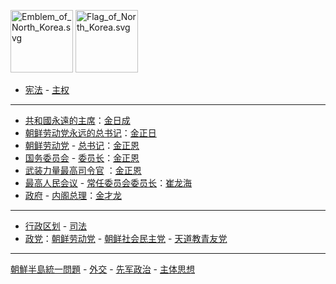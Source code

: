 [[File:Emblem_of_North_Korea.svg|100px]]
[[File:Flag_of_North_Korea.svg|100px]]
*[[朝鲜宪法|宪法]] - [[主权|主权]]
----
*[[共和國永遠的主席|共和國永遠的主席]]：[[金日成|金日成]]
*[[朝鲜劳动党永远的总书记|朝鲜劳动党永远的总书记]]：[[金正日|金正日]]
*[[朝鲜劳动党|朝鲜劳动党]] - [[朝鲜劳动党总书记|总书记]]：[[金正恩|金正恩]]
*[[朝鲜民主主义人民共和国国务委员会|国务委员会]] - [[朝鲜民主主义人民共和国国务委员会委员长|委员长]]：[[金正恩|金正恩]]
*[[朝鲜民主主义人民共和国武装力量最高司令官|武装力量最高司令官]] ：[[金正恩|金正恩]]
*[[最高人民会议|最高人民会议]] - [[最高人民会议常任委员会委员长|常任委员会委员长]]：[[崔龙海|崔龙海]]
*[[朝鲜民主主义人民共和国政府|政府]] - [[朝鲜总理|内阁总理]]：[[金才龙|金才龙]]
----
*[[朝鲜民主主义人民共和国行政区划|行政区划]] - [[朝鲜民主主义人民共和国司法|司法]]
*[[朝鲜民主主义人民共和国政党|政党]]：[[朝鲜劳动党|朝鲜劳动党]] - [[朝鲜社会民主党|朝鲜社会民主党]] - [[天道教青友党|天道教青友党]]
----
[[朝鮮半島統一問題|朝鮮半島統一問題]] - [[朝鲜民主主义人民共和国外交|外交]] - [[先军政治|先军政治]] - [[主体思想|主体思想]]